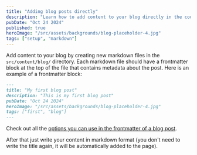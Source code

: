 ```yaml
---
title: "Adding blog posts directly"
description: "Learn how to add content to your blog directly in the code"
pubDate: "Oct 24 2024"
published: true
heroImage: "/src/assets/backgrounds/blog-placeholder-4.jpg"
tags: ["setup", "markdown"]
---
```


Add content to your blog by creating new markdown files in the `src/content/blog/` directory. Each markdown file should have a frontmatter block at the top of the file that contains metadata about the post. Here is an example of a frontmatter block:

```md
---
title: "My first blog post"
description: "This is my first blog post"
pubDate: "Oct 24 2024"
heroImage: "/src/assets/backgrounds/blog-placeholder-4.jpg"
tags: ["first", "blog"]
---
```

Check out all the [options you can use in the frontmatter of a blog post](../post-options).

After that just write your content in markdown format (you don't need to write the title again, it will be automatically added to the page).
